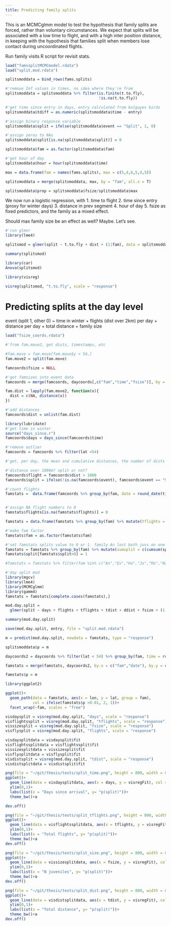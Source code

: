 ```yaml
---
title: Predicting family splits
---
```


This is an MCMCglmm model to test the hypothesis that family splits are forced, rather than voluntary circumstances. We expect that splits will be associated with a low time to flight, and with a high inter position distance, in keeping with the hypothesis that families split when members lose contact during uncoordinated flights.

Run family visits R script for revisit stats.

```r
load("famssplitMCMCmodel.rdata")
load("split.mod.rdata")
```

```r
splitsmoddata = bind_rows(fams.splits)

#'remove Inf values in times, no idea where they're from
splitsmoddata = splitsmoddata %>% filter(is.finite(t.to.fly),
                                         !is.na(t.to.fly))

#'get time since entry in days, entry calculated from kolguyev birds
splitsmoddata$tdiff = as.numeric(splitsmoddata$time - entry)

#'assign binary response variable
splitsmoddata$split = ifelse(splitsmoddata$event == "Split", 1, 0)

#'assign zeros to NAs
splitsmoddata$split[is.na(splitsmoddata$split)] = 0

splitsmoddata$fam = as.factor(splitsmoddata$fam)

#'get hour of day
splitsmoddata$hour = hour(splitsmoddata$time)
```


```r
max = data.frame(fam = names(fams.splits), max = c(5,4,6,5,4,5))

splitsmoddata = merge(splitsmoddata, max, by = "fam", all.x = T)

splitsmoddata$prop = splitsmoddata$fsize/splitsmoddata$max
```


We now run a logistic regression, with
1. time to flight
2. time since entry (proxy for winter days)
3. distance in prev segment
4. hour of day
5. fsize
as fixed predictors, and the family as a mixed effect.

Should max family size be an effect as well? Maybe. Let's see.


```r
#'run glmer
library(lme4)

splitsmod = glmer(split ~ t.to.fly + dist + (1|fam), data = splitsmoddata, family = binomial(link = logit))
```

```r
summary(splitsmod)

library(car)
Anova(splitsmod)
```


```r
library(visreg)

visreg(splitsmod, "t.to.fly", scale = "response")

```


# Predicting splits at the day level

event (split 1, other 0) ~ time in winter + flights (dist over 2km) per day + distance per day + total distance + family size

```r
load("fsize_coords.rdata")

#'from fam.move2, get dists, timestamps, etc

#fam.move = fam.move[fam.move$y < 54,]
fam.move2 = split(fam.move)

famcoords$fsize = NULL

#'get famsizes into event data
famcoords = merge(famcoords, daycoords[,c("fam","time","fsize")], by = c("fam","time"))

fam.dist = lapply(fam.move2, function(x){
  dist = c(NA, distance(x))
})

#'add distances
famcoords$dist = unlist(fam.dist)

library(lubridate)
#'get time in winter
source("days_since.r")
famcoords$days = days_since(famcoords$time)
```

```r
#'remove outlier
famcoords = famcoords %>% filter(lat <54)

#'get, per day, the mean and cumulative distances, the number of dists above 2km, mean time since winter, family size

#'distance over 1000m? split or not?
famcoords$flight = famcoords$dist > 1000
famcoords$split = ifelse(!is.na(famcoords$event), famcoords$event == "Split", FALSE)

#'count flights
famstats =  data.frame(famcoords %>% group_by(fam, date = round_date(time, "day")) %>% summarise(mdist = mean(dist, na.rm = T), ddist = sum(na.omit(dist)), days = mean(days, na.rm = T), fsize = min(fsize), flights = sum(flight), split = sum(split)))


#'assign NA flight numbers to 0
famstats$flights[is.na(famstats$flights)] = 0

famstats = data.frame(famstats %>% group_by(fam) %>% mutate(tflights = c(cumsum((flights))), tdist = cumsum(ddist)))

#'make fam factor
famstats$fam = as.factor(famstats$fam)

#'set famstats splits value to 0 or 1. family An lost both juvs on one day. count all splits in the fam.
famstats = famstats %>% group_by(fam) %>% mutate(sumsplit = c(cumsum(split))) 
famstats$split[famstats$split>0] = 1

#famstats = famstats %>% filter(fam %in% c("An","Ev","Ha","Jo","Ma","Na","Ro","Ti","Wo"))
```

```r
#'day split mod
library(mgcv)
library(lme4)
library(MCMCglmm)
library(gamm4)
famstats = famstats[complete.cases(famstats),]

mod.day.split = 
  glmer(split ~ days + flights + tflights + tdist + ddist + fsize + (1|fam), data = famstats, family = binomial(link = logit))

```

```r
summary(mod.day.split)

save(mod.day.split, entry, file = "split.mod.rdata")

m = predict(mod.day.split, newdata = famstats, type = "response")
```


```r
splitsmoddata$p = m

daycoords2 = daycoords %>% filter(lat < 54) %>% group_by(fam, time = round_date(time, "day")) %>% dmap(mean)

famstats = merge(famstats, daycoords2, by.x = c("fam","date"), by.y = c("fam","time"))

famstats$p = m

library(ggplot2)

ggplot()+
  geom_path(data = famstats, aes(x = lon, y = lat, group = fam),
            col = ifelse(famstats$p >0.01, 2, 1))+
  facet_wrap(~fam, scales = "free")

```

```r
visdaysplit = visreg(mod.day.split, "days", scale = "response")
visflightssplit = visreg(mod.day.split, "tflights", scale = "response")
vissizesplit = visreg(mod.day.split, "fsize", scale = "response")
visflysplit = visreg(mod.day.split, "flights", scale = "response")

visdaysplitdata = visdaysplit$fit
visflightssplitdata = visflightssplit$fit
vissizesplitdata = vissizesplit$fit
visflysplitdata = visflysplit$fit
visdistsplit = visreg(mod.day.split, "tdist", scale = "response")
visdistsplitdata = visdistsplit$fit
```

```r

png(file = "~/git/thesis/texts/split_time.png", height = 800, width = 800, res = 300, title = "split_time")
ggplot()+
  geom_line(data = visdaysplitdata, aes(x = days, y = visregFit), col = "indianred1")+
  ylim(0,1)+
  labs(list(x = "Days since arrival", y= "p(split)"))+
  theme_bw()+a

dev.off()
```

```r
png(file = "~/git/thesis/texts/split_tflights.png", height = 800, width = 800, res = 300, title = "split_totalflights")
ggplot()+
  geom_line(data = visflightssplitdata, aes(x = tflights, y = visregFit), col = "royalblue")+
  ylim(0,1)+
  labs(list(x = "Total flights", y= "p(split)"))+
  theme_bw()+a
dev.off()
```

```r
png(file = "~/git/thesis/texts/split_size.png", height = 800, width = 800, res = 300, title = "split_size")
ggplot()+
  geom_line(data = vissizesplitdata, aes(x = fsize, y = visregFit), col = "indianred1")+
  ylim(0,1)+
  labs(list(x = "N juveniles", y= "p(split)"))+
  theme_bw()+a
dev.off()
```

```r
png(file = "~/git/thesis/texts/split_dist.png", height = 800, width = 800, res = 300, title = "split_tdist")
ggplot()+
  geom_line(data = visdistsplitdata, aes(x = tdist, y = visregFit), col = "indianred1")+
  ylim(0,1)+
  labs(list(x = "Total distance", y= "p(split)"))+
  theme_bw()+a
dev.off()
```



